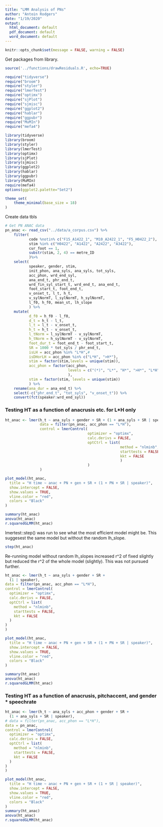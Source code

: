 ```yaml
---
title: "LMM Analysis of PNs"
author: "Antoin Rodgers"
date: "1/19/2020"
output:
  html_document: default
  pdf_document: default
  word_document: default
---
```


```r
knitr::opts_chunk$set(message = FALSE, warning = FALSE)
```


Get packages from library.
```r
source('../functions/drawResiduals.R', echo=TRUE)

require("tidyverse")
require("broom")
require("styler")
require("lmerTest")
require("optimx")
require("sjPlot")
require("sjmisc")
require("ggplot2")
require("hablar")
require("ggpubr")
require("MuMIn")
require("mefa4")

library(tidyverse)
library(broom)
library(styler)
library(lmerTest)
library(optimx)
library(sjPlot)
library(sjmisc)
library(ggplot2)
library(hablar)
library(ggpubr)
library(MuMIn)
require(mefa4)
options(ggplot2.palette="Set2")

theme_set(
    theme_minimal(base_size = 18)
)
```


Create data tbls
```r

# Get PN ANAC data
pn_anac <- read_csv("../data/a_corpus.csv") %>%
    filter(
           code %notin% c("F15_A1422_1", "M10_A2422_1", "F5_H0422_2"),
           stim %in% c("H0422", "A1422", "A2422", "A3422"),
           cur_foot == 1,
           substr(stim, 2, 4) == metre_ID
           )%>%
    select(
           speaker, gender, stim,
           init_phon, ana_syls, ana_syls, tot_syls,
           acc_phon, wrd_end_syl,
           ana_end_t, phr_end_t,
           wrd_fin_syl_start_t, wrd_end_t, ana_end_t,
           foot_start_t, foot_end_t,
           v_onset_t, l_t, h_t,
           v_sylNormT, l_sylNormT, h_sylNormT,
           l_f0, h_f0, mean_st, lh_slope
           ) %>%
    mutate(
           d_f0 = h_f0 - l_f0,
           d_t = h_t - l_t,
           l_t = l_t - v_onset_t,
           h_t = h_t - v_onset_t,
           l_tNorm = l_sylNormT - v_sylNormT,
           h_tNorm = h_sylNormT - v_sylNormT,
           foot_dur_t = foot_end_t - foot_start_t,
           SR = 1000 * tot_syls / phr_end_t,
           isLH = acc_phon %in% "L*H",#
           isDHorLH = acc_phon %in% c("L*H", ">H*"),
           stim = factor(stim,levels = unique(stim)),
           acc_phon = factor(acc_phon,
                             levels = c("(*)", "L*", "H*", ">H*", "L*H")
                             ),
           stim = factor(stim, levels = unique(stim))
           ) %>%
    rename(ana_dur = ana_end_t) %>%
    select(-c("phr_end_t", "tot_syls", "v_onset_t")) %>%
    convert(fct(speaker:wrd_end_syl))
```


### Testing HT as a function of anacrusis etc. for L*H only 
```r
ht_anac <- lmer(h_t ~ ana_syls + gender + SR + (1 + ana_syls + SR | speaker),
                data = filter(pn_anac, acc_phon == "L*H"),
                control = lmerControl(
                                      optimizer = "optimx",
                                      calc.derivs = FALSE,
                                      optCtrl = list(
                                                     method = "nlminb",
                                                     starttests = FALSE,
                                                     kkt = FALSE
                                                     )
                                      )
                )
```
```r
plot_model(ht_anac,
  title = "H time ~ anac + PN + gen + SR + (1 + PN + SR | speaker)",
  show.intercept = FALSE,
  show.values = TRUE,
  vline.color = "red",
  colors = "Black"
)

summary(ht_anac)
anova(ht_anac)
r.squaredGLMM(ht_anac)
```


lmertest::step() was run to see what the most efficient model might be.
This suggesest the same model but without the random lh_slope.
```r

step(ht_anac)
```
Re-running model without random lh_slopes increased r^2 of fixed slightly but reduced the r^2 of the whole model (slightly).
This was not pursued further.
```r
ht_anac <- lmer(h_t ~ ana_syls + gender + SR +
  (1 | speaker),
data = filter(pn_anac, acc_phon == "L*H"),
control = lmerControl(
  optimizer = "optimx",
  calc.derivs = FALSE,
  optCtrl = list(
    method = "nlminb",
    starttests = FALSE,
    kkt = FALSE
  )
)
)
```
```r
plot_model(ht_anac,
  title = "H time ~ anac + PN + gen + SR + (1 + PN + SR | speaker)",
  show.intercept = FALSE,
  show.values = TRUE,
  vline.color = "red",
  colors = "Black"
)

summary(ht_anac)
anova(ht_anac)
r.squaredGLMM(ht_anac)
```


### Testing HT as a function of anacrusis, pitchaccent, and gender * speechrate
```r
ht_anac <- lmer(h_t ~ ana_syls + acc_phon + gender + SR +
  (1 + ana_syls + SR | speaker),
# data = filter(pn_anac, acc_phon == "L*H"),
data = pn_anac,
control = lmerControl(
  optimizer = "optimx",
  calc.derivs = FALSE,
  optCtrl = list(
    method = "nlminb",
    starttests = FALSE,
    kkt = FALSE
  )
)
)
```
```r

plot_model(ht_anac,
  title = "H time ~ anac + PN + gen + SR + (1 + SR | speaker)",
  show.intercept = FALSE,
  show.values = TRUE,
  vline.color = "red",
  colors = "Black"
)
summary(ht_anac)
anova(ht_anac)
r.squaredGLMM(ht_anac)
```

